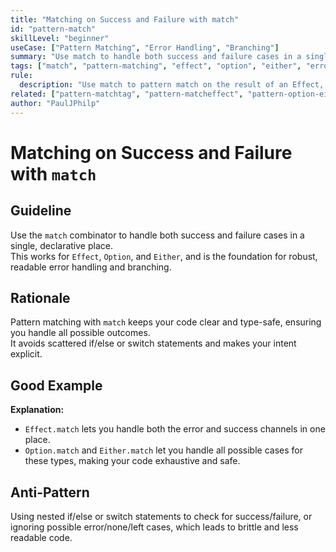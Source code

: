 ```yaml
---
title: "Matching on Success and Failure with match"
id: "pattern-match"
skillLevel: "beginner"
useCase: ["Pattern Matching", "Error Handling", "Branching"]
summary: "Use match to handle both success and failure cases in a single, declarative place for Effect, Option, and Either."
tags: ["match", "pattern-matching", "effect", "option", "either", "error-handling", "branching"]
rule:
  description: "Use match to pattern match on the result of an Effect, Option, or Either, handling both success and failure cases declaratively."
related: ["pattern-matchtag", "pattern-matcheffect", "pattern-option-either-match"]
author: "PaulJPhilp"
---
```


# Matching on Success and Failure with `match`

## Guideline

Use the `match` combinator to handle both success and failure cases in a single, declarative place.  
This works for `Effect`, `Option`, and `Either`, and is the foundation for robust, readable error handling and branching.

## Rationale

Pattern matching with `match` keeps your code clear and type-safe, ensuring you handle all possible outcomes.  
It avoids scattered if/else or switch statements and makes your intent explicit.

## Good Example

<Example path="./src/pattern-match.ts" />

**Explanation:**  
- `Effect.match` lets you handle both the error and success channels in one place.
- `Option.match` and `Either.match` let you handle all possible cases for these types, making your code exhaustive and safe.

## Anti-Pattern

Using nested if/else or switch statements to check for success/failure, or ignoring possible error/none/left cases, which leads to brittle and less readable code.
